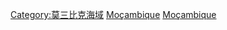 {{Commonscat|Bays of Mozambique}}

[[Category:莫三比克海域|Category:莫三比克海域]]
[[Category:非洲海灣|Moçambique]]
[[Category:各國海灣|Moçambique]]